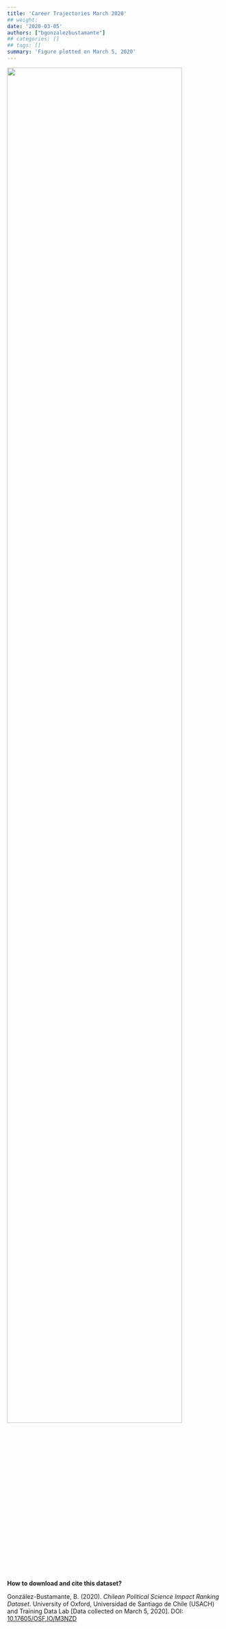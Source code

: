 ```yaml
---
title: 'Career Trajectories March 2020'
## weight:
date: '2020-03-05'
authors: ["bgonzalezbustamante"]
## categories: []
## tags: []
summary: 'Figure plotted on March 5, 2020'
---
```


![](Careers-Mar-2020.png){ width=90% }

**How to download and cite this dataset?**

González-Bustamante, B. (2020). *Chilean Political Science Impact Ranking Dataset*. University of Oxford, Universidad de Santiago de Chile (USACH) and Training Data Lab [Data collected on March 5, 2020]. DOI: [10.17605/OSF.IO/M3NZD](http://doi.org/10.17605/OSF.IO/M3NZD)
